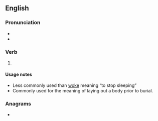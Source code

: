==English==

===Pronunciation===
* {{IPA|en|/ˈweɪkt/}}
* {{audio|en|En-us-waked.ogg|Audio (US)}}

===Verb===
{{head|en|verb form}}

# {{en-past of|wake}}

====Usage notes====
* Less commonly used than [[woke]] meaning “to stop sleeping”
* Commonly used for the meaning of laying out a body prior to burial.

===Anagrams===
* {{anagrams|en|a=adekw|kawed|kewda}}